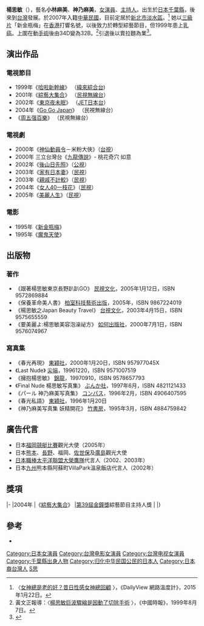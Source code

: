 {{distinguish|楊詩敏}}
{{藝人
| 姓名 = 楊思敏
| 類型 = 女演員
| 圖片 = 
| 圖片尺寸 =
| 圖片簡介 =
| 外文名 = {{lang|ja|小林麻美}}（台灣藝名）<br />{{lang|ja|神乃麻美}}（日本藝名）
| 外文 = 日文
| 英文名 =
| 原名 = {{lang|ja|鴇田麻美}}
| 綽號 = 
| 出生日期 = {{birth_date_and_age|1976|4|16}}
| 出生地點 = {{JPN}}[[千葉縣|千葉縣]]
| 逝世日期 = 
| 逝世地點 = 
| 籍貫 = 
| 國籍 = {{ROC}}
| 民族 = [[大和民族|大和民族]]
| 教育程度 = 
| 語言 = [[日語|日語]]、[[中華民國國語|國語]]
| 職業 = [[演員|演員]]、[[主持人|主持人]]
| 經紀公司 = 
| 代表作品 = 《[[新金瓶梅_(電視劇)|新金瓶梅]]》
| 出道日期 = {{start date and age|1995}}
| 活躍年代 = 1995年－2004年
| 網站 = 
| IMDb = 1295603
}}
'''楊思敏'''（{{bd|1976年|4月16日|catIdx=Y楊}}），藝名'''小林麻美'''、'''神乃麻美'''，[[女演員|女演員]]、[[主持人|主持人]]。出生於[[日本|日本]][[千葉縣|千葉縣]]，後來到[[台灣|台灣]]發展。於2007年入籍[[中華民國|中華民國]]，目前定居於[[新北市|新北市]][[淡水區|淡水區]]。<ref>〈[http://dailyview.tw/Daily/2015/01/22 女神總是老的好？昔日性感女神總回顧] {{Wayback|url=http://dailyview.tw/Daily/2015/01/22 |date=20201201061733 }}〉，《DailyView 網路溫度計》，2015年1月22日。</ref>
她以[[三級片|三級片]]「新金瓶梅」在[[香港|香港]]打響名號，以後致力於轉型綜藝節目，但1999年患上[[乳癌|乳癌]]。上圍在動[[手術|手術]]後由34D變為32B。<ref>黃文正報導：〈[http://forums.chinatimes.com/special/cancer/88Y08072.htm 楊思敏巨波驟縮是因動了切除手術] {{Wayback|url=http://forums.chinatimes.com/special/cancer/88Y08072.htm |date=20181124120623 }}〉，《中國時報》，1999年8月7日。</ref>引退後以賣拉麵為業<ref>{{Cite web |url=https://www.ctwant.com/article/125207 |title=「最美潘金蓮」23歲罹乳癌！切除治療淡出演藝圈　改行賣拉麵 |access-date=2021-09-12 |archive-date=2021-12-22 |archive-url=https://web.archive.org/web/20211222130620/https://www.ctwant.com/article/125207 |dead-url=no }}</ref>。

== 演出作品 ==
=== 電視節目 ===
* 1999年《[[哈啦新幹線|哈啦新幹線]]》 （[[緯來綜合台|緯來綜合台]])
* 2001年《[[綜藝大集合|綜藝大集合]]》 （[[民間全民電視公司|民視無線台]]）
* 2002年《[[東京夜未眠|東京夜未眠]]》 （[[JET綜合台|JET日本台]]）
* 2004年《[[Go_Go_Japan|Go Go Japan]]》 （民視無線台）
* 《[[周五强百樂|周五强百樂]]》 （民視無線台）

=== 電視劇 ===
* 2000年《[[神仙動員令|神仙動員令]]－米粉大俠》（[[台視|台視]]）
* 2000年 三立台灣台《[[九龍傳說|九龍傳說]]》- 桃花奇穴 如意
* 2002年《[[後山日先照|後山日先照]]》（[[公視|公視]]）
* 2003年《[[家有日本妻|家有日本妻]]》（[[民視|民視]]）
* 2003年《[[親戚不計較|親戚不計較]]》（[[民視|民視]]）
* 2004年《[[女人40一枝花|女人40一枝花]]》（[[民視|民視]]）
* 2005年《[[美麗人生_(民視電視劇)|美麗人生]]》（[[民視|民視]]）

=== 電影 ===
* 1995年《[[新金瓶梅|新金瓶梅]]》
* 1995年《[[魔鬼天使|魔鬼天使]]》

== 出版物 ==
=== 著作 ===
*《跟著楊思敏東京長野趴趴GO》 [[民間全民電視公司#民視文化公司|民視文化]]，2005年1月12日，ISBN 9572869884
*《保養革命美人書》 [[柏室科技藝術出版|柏室科技藝術出版]]，2005年，ISBN 9867224019 
*《楊思敏之Japan Beauty Travel》 [[台視文化|台視文化]]，2003年4月15日，ISBN 9575655559 
*《要美麗よ:楊思敏美容泡澡祕方》 [[如何出版社|如何出版社]]，2000年7月1日，ISBN 9576074967 

=== 寫真集 ===
*《春光再現》 [[東穎社|東穎社]]，2000年1月20日，ISBN 957977045X
*《Last Nude》 [[尖端|尖端]]，19961220，ISBN 9571007519
*《擁抱楊思敏》 [[錦龍|錦龍]]，19970910，ISBN 9578657793
*《Final Nude 楊思敏写真集》 [[ぶんか社|ぶんか社]]，1997年6月，ISBN 4821121433 
*《パール 神乃麻美写真集》 [[コンパス|コンパス]]，1996年2月，ISBN 4906407595
*《春光私語》 [[東穎社|東穎社]]，1996年1月20日
*《神乃麻美写真集 妖精開花》 [[竹書房|竹書房]]，1995年3月，ISBN 4884759842 

== 廣告代言 ==
*日本[[福岡|福岡]][[日本競艇|競艇比賽]]觀光大使（2005年）
*日本[[熊本縣|熊本]]、[[長野縣|長野]]、福岡、[[佐世保市|佐世保]]及[[廣島|廣島]]觀光大使
*[[日本職棒|日本職棒]][[太平洋聯盟|太平洋聯盟]][[福岡軟體銀行鷹|大榮鷹隊]]代言人（2002、2003年）
*日本[[九州_(日本)|九州]]熊本縣阿蘇町VillaPark溫泉飯店代言人（2002年）

== 獎項 ==
{{awards table}}
|-
|2004年
|《[[綜藝大集合|綜藝大集合]]》
|[[第39屆金鐘獎|第39屆金鐘獎]]綜藝節目主持人獎
|{{nom}}
|}

== 參考 ==
{{reflist}}
* {{Imdb name|1295603|Si Man Yeung}}
{{DEFAULTSORT:Y楊}}

[[Category:日本女演員|Category:日本女演員]]
[[Category:台灣电影女演員|Category:台灣电影女演員]]
[[Category:台灣电视女演員|Category:台灣电视女演員]]
[[Category:千葉縣出身人物|Category:千葉縣出身人物]]
[[Category:归化中华民国公民的日本人|Category:归化中华民国公民的日本人]]
[[Category:日本裔台灣人|Category:日本裔台灣人]]
[[Category:楊姓|S思]]
